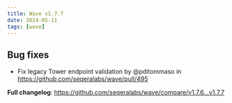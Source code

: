 ```yaml
---
title: Wave v1.7.7
date: 2024-05-11
tags: [wave]
---
```


## Bug fixes

- Fix legacy Tower endpoint validation by @pditommaso in https://github.com/seqeralabs/wave/pull/495

**Full changelog**: https://github.com/seqeralabs/wave/compare/v1.7.6...v1.7.7
